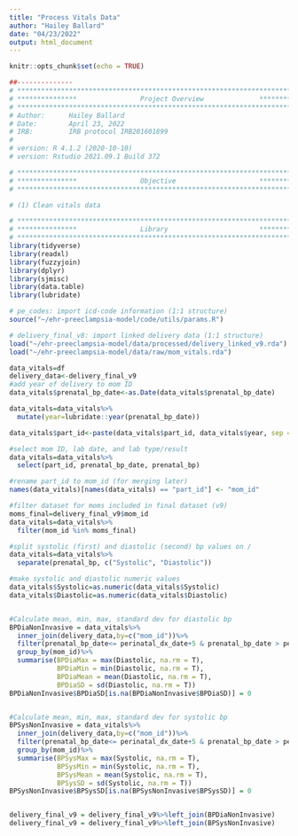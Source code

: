 ```yaml
---
title: "Process Vitals Data"
author: "Hailey Ballard"
date: "04/23/2022"
output: html_document
---
```


```r
knitr::opts_chunk$set(echo = TRUE)
```

```r
##-------------- 
# **************************************************************************** #
# ***************                Project Overview              *************** #
# **************************************************************************** #
# Author:      Hailey Ballard
# Date:        April 23, 2022
# IRB:         IRB protocol IRB201601899  
#
# version: R 4.1.2 (2020-10-10)
# version: Rstudio 2021.09.1 Build 372  

# **************************************************************************** #
# ***************                Objective                     *************** #
# **************************************************************************** #

# (1) Clean vitals data

```


```r
# **************************************************************************** #
# ***************                Library                       *************** #
# **************************************************************************** #
library(tidyverse)
library(readxl)
library(fuzzyjoin)
library(dplyr)
library(sjmisc)
library(data.table)
library(lubridate)
```

```r

# pe_codes: import icd-code information (1:1 structure)
source("~/ehr-preeclampsia-model/code/utils/params.R")

# delivery_final_v8: import linked delivery data (1:1 structure)
load("~/ehr-preeclampsia-model/data/processed/delivery_linked_v9.rda")
load("~/ehr-preeclampsia-model/data/raw/mom_vitals.rda")

```

```r
data_vitals=df
delivery_data<-delivery_final_v9
#add year of delivery to mom ID
data_vitals$prenatal_bp_date<-as.Date(data_vitals$prenatal_bp_date)

data_vitals=data_vitals%>%
  mutate(year=lubridate::year(prenatal_bp_date))

data_vitals$part_id<-paste(data_vitals$part_id, data_vitals$year, sep = "_")

#select mom ID, lab date, and lab type/result
data_vitals=data_vitals%>%
  select(part_id, prenatal_bp_date, prenatal_bp)

#rename part_id to mom_id (for merging later)
names(data_vitals)[names(data_vitals) == "part_id"] <- "mom_id"

#filter dataset for moms included in final dataset (v9)
moms_final=delivery_final_v9$mom_id
data_vitals=data_vitals%>%
  filter(mom_id %in% moms_final)

#split systolic (first) and diastolic (second) bp values on /
data_vitals=data_vitals%>%
  separate(prenatal_bp, c("Systolic", "Diastolic"))

#make systolic and diastolic numeric values
data_vitals$Systolic=as.numeric(data_vitals$Systolic)
data_vitals$Diastolic=as.numeric(data_vitals$Diastolic)


#Calculate mean, min, max, standard dev for diastolic bp
BPDiaNonInvasive = data_vitals%>%
  inner_join(delivery_data,by=c("mom_id"))%>%
  filter(prenatal_bp_date<= perinatal_dx_date+5 & prenatal_bp_date > perinatal_dx_date-5)%>%
  group_by(mom_id)%>%
  summarise(BPDiaMax = max(Diastolic, na.rm = T), 
            BPDiaMin = min(Diastolic, na.rm = T), 
            BPDiaMean = mean(Diastolic, na.rm = T), 
            BPDiaSD = sd(Diastolic, na.rm = T))
BPDiaNonInvasive$BPDiaSD[is.na(BPDiaNonInvasive$BPDiaSD)] = 0


#Calculate mean, min, max, standard dev for systolic bp
BPSysNonInvasive = data_vitals%>%
  inner_join(delivery_data,by=c("mom_id"))%>%
  filter(prenatal_bp_date<= perinatal_dx_date+5 & prenatal_bp_date > perinatal_dx_date-5)%>%
  group_by(mom_id)%>%
  summarise(BPSysMax = max(Systolic, na.rm = T), 
            BPSysMin = min(Systolic, na.rm = T), 
            BPSysMean = mean(Systolic, na.rm = T), 
            BPSysSD = sd(Systolic, na.rm = T))
BPSysNonInvasive$BPSysSD[is.na(BPSysNonInvasive$BPSysSD)] = 0


delivery_final_v9 = delivery_final_v9%>%left_join(BPDiaNonInvasive)
delivery_final_v9 = delivery_final_v9%>%left_join(BPSysNonInvasive)
```